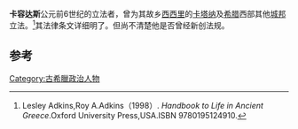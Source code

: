 {{Infobox Politician
| name = 卡容达斯
| image = 
| caption = 
| birth_date = 
| birth_place =[[西西里|西西里]][[卡塔尼亞|卡塔纳]]
| residence =
| death_date = 
| death_place = 
| office = 
| term = 
| term_end = 
| predecessor = 
| successor = 
| office2 = 
| term2 = 
| term_end2 = 
| office3 = 
| term3 = 
| term_end3 = 
| predecessor2 =
| successor2 = 
| constituency =
| party =
| religion = 
| occupation =[[立法者|立法者]]
| majority =
| spouse = 
| children = 
| website =
| footnotes =
| nickname      =
| allegiance    = 
| branch        =
| serviceyears  =
| rank          = 
| commands      =
| battles       = 
}}
'''卡容达斯'''公元前6世纪的立法者，曾为其故乡[[西西里|西西里]]的[[卡塔尼亞|卡塔纳]]及[[希腊|希腊]]西部其他[[城邦|城邦]]立法。<ref>Lesley Adkins,Roy A.Adkins（1998）. ''Handbook to Life in Ancient Greece''.Oxford University Press,USA.ISBN 9780195124910.</ref>其法律条文详细明了。但尚不清楚他是否曾经新创法规。

== 参考 ==
{{reflist}}

{{古希臘}}

[[Category:古希臘政治人物|Category:古希臘政治人物]]